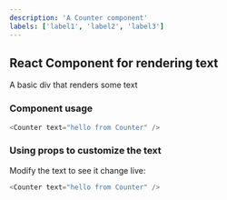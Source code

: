 ```yaml
---
description: 'A Counter component'
labels: ['label1', 'label2', 'label3']
---
```



## React Component for rendering text

A basic div that renders some text

### Component usage
```js
<Counter text="hello from Counter" />
```

### Using props to customize the text

Modify the text to see it change live:
```js live
<Counter text="hello from Counter" />
```
